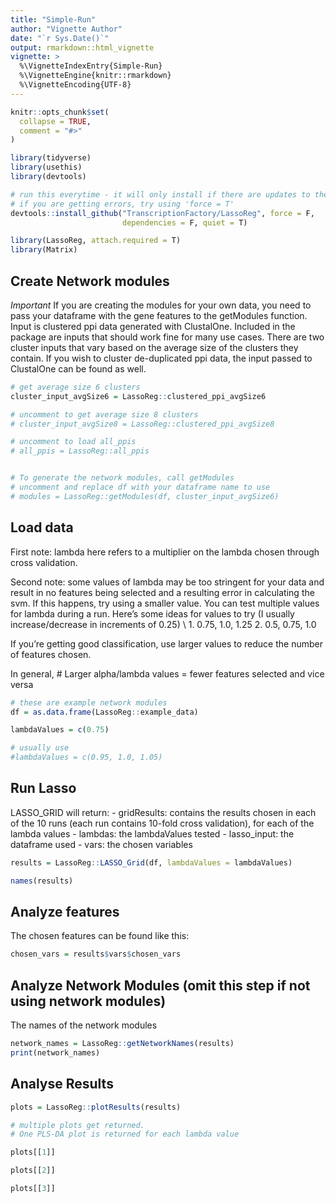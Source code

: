 ```yaml
---
title: "Simple-Run"
author: "Vignette Author"
date: "`r Sys.Date()`"
output: rmarkdown::html_vignette
vignette: >
  %\VignetteIndexEntry{Simple-Run}
  %\VignetteEngine{knitr::rmarkdown}
  %\VignetteEncoding{UTF-8}
---
```


```r
knitr::opts_chunk$set(
  collapse = TRUE,
  comment = "#>"
)
```

```r

library(tidyverse)
library(usethis)
library(devtools)

# run this everytime - it will only install if there are updates to the package.
# if you are getting errors, try using 'force = T'
devtools::install_github("TranscriptionFactory/LassoReg", force = F,
                         dependencies = F, quiet = T)

library(LassoReg, attach.required = T)
library(Matrix)

```

## Create Network modules
*Important* If you are creating the modules for your own data, you need to pass your dataframe with the
gene features to the getModules function.
Input is clustered ppi data generated with ClustalOne. Included in the package are inputs that should
work fine for many use cases. There are two cluster inputs that vary based on the average size of the clusters they contain. If you wish to cluster de-duplicated ppi data, the input passed to ClustalOne can be found as well.
```r

# get average size 6 clusters
cluster_input_avgSize6 = LassoReg::clustered_ppi_avgSize6

# uncomment to get average size 8 clusters
# cluster_input_avgSize8 = LassoReg::clustered_ppi_avgSize8

# uncomment to load all_ppis
# all_ppis = LassoReg::all_ppis


# To generate the network modules, call getModules
# uncomment and replace df with your dataframe name to use
# modules = LassoReg::getModules(df, cluster_input_avgSize6)

```


## Load data
First note: lambda here refers to a multiplier on the lambda chosen through cross validation.

Second note: some values of lambda may be too stringent for your data and result in no 
features being selected and a resulting error in calculating the svm. If this happens,
try using a smaller value. 
You can test multiple values for lambda during a run.
Here's some ideas for values to try (I usually increase/decrease in increments of 0.25) \\
  1. 0.75, 1.0, 1.25
  2. 0.5, 0.75, 1.0

If you're getting good classification, use larger values to reduce the number of features chosen.

In general, 
# Larger alpha/lambda values = fewer features selected
and vice versa
```r
# these are example network modules
df = as.data.frame(LassoReg::example_data)

lambdaValues = c(0.75)

# usually use
#lambdaValues = c(0.95, 1.0, 1.05)
```

## Run Lasso 
LASSO_GRID will return:
  - gridResults: contains the results chosen in each of the 10 runs (each run contains 10-fold cross validation), for each of the lambda values
  - lambdas: the lambdaValues tested
  - lasso_input: the dataframe used
  - vars: the chosen variables
```r

results = LassoReg::LASSO_Grid(df, lambdaValues = lambdaValues)

names(results)

```

## Analyze features
The chosen features can be found like this:
```r

chosen_vars = results$vars$chosen_vars

```

## Analyze Network Modules (omit this step if not using network modules)
The names of the network modules 
```r

network_names = LassoReg::getNetworkNames(results)
print(network_names)

```

## Analyse Results
```r

plots = LassoReg::plotResults(results)

# multiple plots get returned.
# One PLS-DA plot is returned for each lambda value
```

```r
plots[[1]]
```

```r
plots[[2]]
```

```r
plots[[3]]
```

